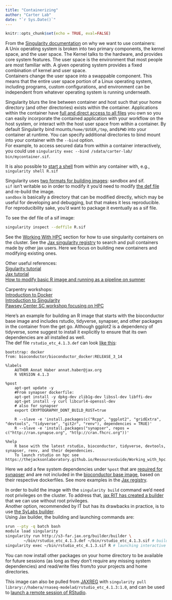 ```yaml
---
title: "Containerizing"
author: "Carter Lab"
date: "`r Sys.Date()`"
---
```


```r
knitr::opts_chunk$set(echo = TRUE, eval=FALSE)
```


From the [Singularity documentation](https://sylabs.io/guides/3.5/user-guide/introduction.html#why-use-containers) on why we want to use containers:  
A Unix operating system is broken into two primary components, the kernel space, and the user space. The Kernel talks to the hardware, and provides core system features. The user space is the environment that most people are most familiar with. A given operating system provides a fixed combination of kernel and user space.  
Containers change the user space into a swappable component. This means that the entire user space portion of a Linux operating system, including programs, custom configurations, and environment can be independent from whatever operating system is running underneath.  

Singularity blurs the line between container and host such that your home directory (and other directories) exists within the container. Applications within the container have [full and direct access to all files ](https://sylabs.io/guides/3.5/user-guide/quick_start.html#working-with-files) you own so you can easily incorporate the contained application with your workflow on the host system, or interact with the host user space from within a container. By default Singularity bind mounts`/home/$USER`,`/tmp`, and`$PWD` into your container at runtime. You can specify additional directories to bind mount into your container with the `--bind` option.  
For example, to access secured data from within a container interactively, you could use `singularity exec --bind /sdata/carter-lab/ bin/mycontainer.sif`.    

It is also possible to [start a shell](https://sylabs.io/guides/3.5/user-guide/quick_start.html#shell) from within any container with, e.g., `singularity shell R.sif`

Singularity uses [two formats for building images](https://sylabs.io/guides/3.5/user-guide/quick_start.html#build-images-from-scratch): sandbox and sif.  
`sif` isn't writable so in order to modify it you'd need to modify [the def file](https://sylabs.io/guides/3.0/user-guide/definition_files.html) and re-build the image.  
`sandbox` is basically a directory that can be modified directly, which may be useful for developing and debugging, but that makes it less reproducible. For reproducibility sake, you'd want to package it eventually as a sif file.

To see the def file of a sif image:
```bash
singularity inspect --deffile R.sif
```

See the [Working With HPC](Working_with_hpc.html) section for how to use singularity containers on the cluster. See the [Jax singularity registry](https://jaxreg.jax.org/) to search and pull containers made by other jax users. Here we focus on building new containers and modifying existing ones.     

Other useful references:  
[Sigularity tutorial](https://singularity-tutorial.github.io/)   
[Jax tutorial](https://jacksonlaboratory.sharepoint.com/sites/ResearchIT/SitePages/Hands-on--Basics-of-working-with-Singularity.aspx)   
[How to modify basic R image and running as a pipeline on sumner](https://hpctalk.jax.org/t/running-first-r-pipeline-on-sumner/73)
  
Carpentry workshops:  
[Introduction to Docker](https://carpentries-incubator.github.io/docker-introduction/)  
[Introduction to Singularity](https://carpentries-incubator.github.io/singularity-introduction/index.html)  
[Pawsey Center SC workshop focusing on HPC](https://pawseysc.github.io/sc19-containers/)  

Here's an example for building an R image that starts with the bioconductor base image and includes rstudio, tidyverse, synapser, and other packages in the container from the get go. Although ggplot2 is a dependency of tidyverse, some suggest to install it explicitly to ensure that its own dependencies are all installed as well.  
The def file `rstudio_etc_4.1.3.def` can look [like this](https://jaxreg.jax.org/containers/447/download/recipe):
```
bootstrap: docker
from: bioconductor/bioconductor_docker:RELEASE_3_14

%labels
	AUTHOR Annat Haber annat.haber@jax.org
	R VERSION 4.1.3

%post
	apt-get update -y
	#From synapser dockerfile:
	apt-get install -y dpkg-dev zlib1g-dev libssl-dev libffi-dev
	apt-get install -y curl libcurl4-openssl-dev		
	# also for synapser
	export CRYPTOGRAPHY_DONT_BUILD_RUST=true

	R --slave -e 'install.packages(c("Rcpp", "ggplot2", "gridExtra", "devtools", "tidyverse", "git2r", "renv"), dependencies = TRUE)'
 	R --slave -e 'install.packages("synapser", repos = c("http://ran.synapse.org", "http://cran.fhcrc.org"))'

%help
 	R base with the latest rstudio, bioconductor, tidyverse, devtools, synapser, renv, and their dependencies.
 	To launch rstudio on hpc see https://thejacksonlaboratory.github.io/ResourcesGuide/Working_with_hpc.html#Remote_RStudio
```

Here we add a few system dependencies under `%post` that are [required for synapser](https://github.com/Sage-Bionetworks/synapser/blob/master/Dockerfile) and are not included in the [bioconductor base image](https://github.com/Bioconductor/bioconductor_docker/blob/master/Dockerfile), based on their respective dockerfiles. See more examples in the [Jax registry](https://jaxreg.jax.org/).
  
In order to build the image with the `singularity build` command we'd need root privileges on the cluster. To address that, [jax RIT has created a builder](https://jacksonlaboratory.sharepoint.com/sites/ResearchIT/SitePages/Using-the-JAX-internal-Container-Builder-Service.aspx) that we can use without root privileges.  
Another option, recommended by IT but has its drawbacks in practice, is to use [the SyLabs builder](https://jacksonlaboratory.sharepoint.com/sites/ResearchIT/SitePages/Scilabs-Tutorial.aspx).  
Using Jax builder, the building and launching commands are:
```bash
srun --pty -q batch bash
module load singularity
singularity run http://s3-far.jax.org/builder/builder \
        ~/bin/rstudio_etc_4.1.3.def ~/bin/rstudio_etc_4.1.3.sif # building the image
singularity exec ~/bin/rstudio_etc_4.1.3.sif R # launching interactive R session
```
You can now install other packages on your home directory to be available for future sessions (as long as they don't require any missing system dependencies) and read/write files from/to your projects and home directories.
  
This image can also be pulled from [JAXREG](https://jaxreg.jax.org/) with `singularity pull library://habera/rnaseq-modelad/rstudio_etc_4.1.3:1.0`, and can be used to [launch a remote session of RStudio](https://thejacksonlaboratory.github.io/ResourcesGuide/Working_with_hpc.html#Remote_RStudio).
